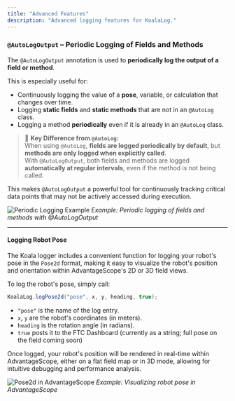 ```yaml
---
title: "Advanced Features"
description: "Advanced logging features for KoalaLog."
---
```


### `@AutoLogOutput` – Periodic Logging of Fields and Methods

The `@AutoLogOutput` annotation is used to **periodically log the output of a field or method**.

This is especially useful for:

- Continuously logging the value of a **pose**, variable, or calculation that changes over time.
- Logging **static fields** and **static methods** that are not in an `@AutoLog` class.
- Logging a method **periodically** even if it is already in an `@AutoLog` class.

> 📌 **Key Difference from `@AutoLog`:**  
> When using `@AutoLog`, **fields are logged periodically by default**, but **methods are only logged when explicitly called**.  
> With `@AutoLogOutput`, both fields and methods are logged **automatically at regular intervals**, even if the method is not being called.

This makes `@AutoLogOutput` a powerful tool for continuously tracking critical data points that may not be actively accessed during execution.

![Periodic Logging Example](https://github.com/user-attachments/assets/02f297e7-10f5-4e71-a00d-e013b2aff4b1)
_Example: Periodic logging of fields and methods with @AutoLogOutput_

---

#### Logging Robot Pose

The Koala logger includes a convenient function for logging your robot's pose in the `Pose2d` format, making it easy to visualize the robot's position and orientation within AdvantageScope's 2D or 3D field views.

To log the robot's pose, simply call:

```java
KoalaLog.logPose2d("pose", x, y, heading, true);
```

- `"pose"` is the name of the log entry.
- `x`, `y` are the robot's coordinates (in meters).
- `heading` is the rotation angle (in radians).
- `true` posts it to the FTC Dashboard (currently as a string; full pose on the field coming soon)

Once logged, your robot's position will be rendered in real-time within AdvantageScope, either on a flat field map or in 3D mode, allowing for intuitive debugging and performance analysis.

![Pose2d in AdvantageScope](https://github.com/user-attachments/assets/e605e7e4-7093-4b4f-9bed-a2d3bda8c35f)
_Example: Visualizing robot pose in AdvantageScope_
